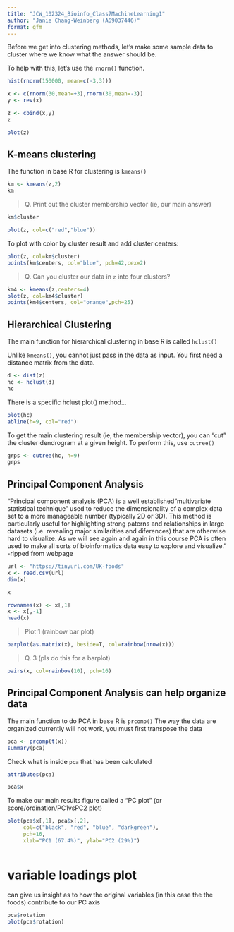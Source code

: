 ```yaml
---
title: "JCW_102324_Bioinfo_Class7MachineLearning1"
author: "Janie Chang-Weinberg (A69037446)"
format: gfm
---
```


Before we get into clustering methods, let's make some sample data to cluster where we know what the answer should be.

To help with this, let's use the `rnorm()` function.

```r
hist(rnorm(150000, mean=c(-3,3)))

```

```r
x <- c(rnorm(30,mean=+3),rnorm(30,mean=-3))
y <- rev(x)

z <- cbind(x,y)
z
```

```r
plot(z)
```

## K-means clustering

The function in base R for clustering is `kmeans()`

```r
km <- kmeans(z,2)
km
```

> Q. Print out the cluster membership vector (ie, our main answer)

```r
km$cluster
```

```r
plot(z, col=c("red","blue"))
```

To plot with color by cluster result and add cluster centers:

```r
plot(z, col=km$cluster)
points(km$centers, col="blue", pch=42,cex=2)
```

> Q. Can you cluster our data in `z` into four clusters?

```r
km4 <- kmeans(z,centers=4)
plot(z, col=km4$cluster)
points(km4$centers, col="orange",pch=25)
```

## Hierarchical Clustering

The main function for hierarchical clustering in base R is called `hclust()`

Unlike `kmeans()`, you cannot just pass in the data as input. You first need a distance matrix from the data.

```r
d <- dist(z)
hc <- hclust(d)
hc
```

There is a specific hclust plot() method...

```r
plot(hc)
abline(h=9, col="red")
```

To get the main clustering result (ie, the membership vector), you can "cut" the cluster dendrogram at a given height. To perform this, use `cutree()`

```r
grps <- cutree(hc, h=9)
grps
```

## Principal Component Analysis

"Principal component analysis (PCA) is a well established "multivariate statistical technique" used to reduce the dimensionality of a complex data set to a more manageable number (typically 2D or 3D). This method is particularly useful for highlighting strong paterns and relationships in large datasets (i.e. revealing major similarities and diferences) that are otherwise hard to visualize. As we will see again and again in this course PCA is often used to make all sorts of bioinformatics data easy to explore and visualize." -ripped from webpage

```r
url <- "https://tinyurl.com/UK-foods"
x <- read.csv(url)
dim(x)
```

```r
x
```

```r
rownames(x) <- x[,1]
x <- x[,-1]
head(x)
```

> Plot 1 (rainbow bar plot)

```r
barplot(as.matrix(x), beside=T, col=rainbow(nrow(x)))
```

> Q. 3 (pls do this for a barplot)

```r
pairs(x, col=rainbow(10), pch=16)
```

## Principal Component Analysis can help organize data

The main function to do PCA in base R is `prcomp()` The way the data are organized currently will not work, you must first transpose the data

```r
pca <- prcomp(t(x))
summary(pca)
```

Check what is inside `pca` that has been calculated

```r
attributes(pca)
```

```r
pca$x
```

To make our main results figure called a "PC plot" (or score/ordination/PC1vsPC2 plot)

```r
plot(pca$x[,1], pca$x[,2], 
     col=c("black", "red", "blue", "darkgreen"),
     pch=16,
     xlab="PC1 (67.4%)", ylab="PC2 (29%)")
```

```r
```

# variable loadings plot

can give us insight as to how the original variables (in this case the the foods) contribute to our PC axis

```r
pca$rotation
plot(pca$rotation)
```
